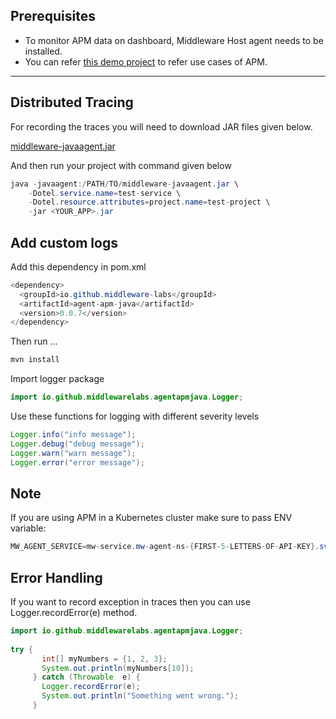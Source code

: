 

## Prerequisites 

* To monitor APM data on dashboard, Middleware Host agent needs to be installed.
* You can refer [this demo project](https://github.com/middleware-labs/demo-apm/tree/master/java) to refer use cases of
  APM.

--------------------

## Distributed Tracing

For recording the traces you will need to download JAR files given below.

[middleware-javaagent.jar](https://install.middleware.io/jars/middleware-javaagent.jar)

And then run your project with command given below

```java
java -javaagent:/PATH/TO/middleware-javaagent.jar \
    -Dotel.service.name=test-service \
    -Dotel.resource.attributes=project.name=test-project \
    -jar <YOUR_APP>.jar
```

## Add custom logs

Add this dependency in pom.xml

```java
<dependency>
  <groupId>io.github.middleware-labs</groupId>
  <artifactId>agent-apm-java</artifactId>
  <version>0.0.7</version>
</dependency>
```

Then run ...

```java
mvn install
```

Import logger package

```java
import io.github.middlewarelabs.agentapmjava.Logger;
```

Use these functions for logging with different severity levels

```java
Logger.info("info message");
Logger.debug("debug message");
Logger.warn("warn message");
Logger.error("error message");
```

## Note

If you are using APM in a Kubernetes cluster make sure to pass ENV variable:

```java
MW_AGENT_SERVICE=mw-service.mw-agent-ns-{FIRST-5-LETTERS-OF-API-KEY}.svc.cluster.local
```

## Error Handling

If you want to record exception in traces then you can use Logger.recordError(e) method.

```java
import io.github.middlewarelabs.agentapmjava.Logger;
        
try {
       int[] myNumbers = {1, 2, 3};
       System.out.println(myNumbers[10]);
     } catch (Throwable  e) {
       Logger.recordError(e);
       System.out.println("Something went wrong.");
     }
 
